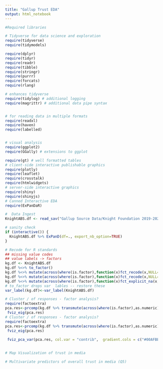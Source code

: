 ```yaml
---
title: "Gallup Trust EDA"
output: html_notebook
---
```


```r
#Required libraries

# Tidyverse for data science and exploration
require(tidyverse)
require(tidymodels)

require(dplyr)
require(tidyr)
require(readr)
require(tibble)
require(stringr)
require(purrr)
require(forcats)
require(rlang)

# enhances tidyverse
require(tidylog) # additional logging
require(magrittr) # additional data pipe syntax


# for reading data in multiple formats
require(readxl)
require(haven)
require(labelled)


# visual analysis
require(ggplot2)
require(GGally) # extensions to ggplot

require(gt) # well formatted tables
# client-side interactive publishable graphics
require(plotly)
require(leaflet)
require(crosstalk)
require(htmlwidgets)
# server-side interactive graphics
require(shiny)
require(shinyjs)
# Canned Interactive EDA 
require(ExPanDaR)
```
```r
#  Data Ingest
KnightABS.df <- read_sav("Gallup Source Data/Knight Foundation 2019-2020 ABS Public Release Data.SAV")
```
```r
# sanity check
if (interactive()) {
  KnightABS.df %>% ExPanD(df=., export_nb_option=TRUE)
}
```
```r
# Recode for R standards
## missing value codes
## value labels -> factors
kg.df <- KnightABS.df
kg.df %<>% to_factor()
kg.df %<>% mutate(across(where(is.factor),function(x)fct_recode(x,NULL="No answer")))
kg.df %<>% mutate(across(where(is.factor),function(x)fct_recode(x,NULL="Undesignated")))
kg.df %<>% mutate(across(where(is.factor),function(x)fct_explicit_na(x,na_level="(Missing)")))
# to_factor drops var  lables -- restore these
var_label(kg.df)<-var_label(KnightABS.df)

```

```r
# Cluster / of responses - factor analysis?
require(factoextra)
pca.res<-prcomp(kg.df %>% transmute(across(where(is.factor),as.numeric)),scale=TRUE)
 fviz_eig(pca.res)
# Cluster / of responses - factor analysis?
require(factoextra)
pca.res<-prcomp(kg.df %>% transmute(across(where(is.factor),as.numeric)),scale=TRUE)
 fviz_eig(pca.res)
 
 fviz_pca_var(pca.res, col.var = "contrib",  gradient.cols = c("#00AFBB", "#E7B800", "#FC4E07"), repel = TRUE )
 
```

```r
# Map Visualization of trust in media
```

```r
# Multivariate predictors of overall trust in media (Q5)
```